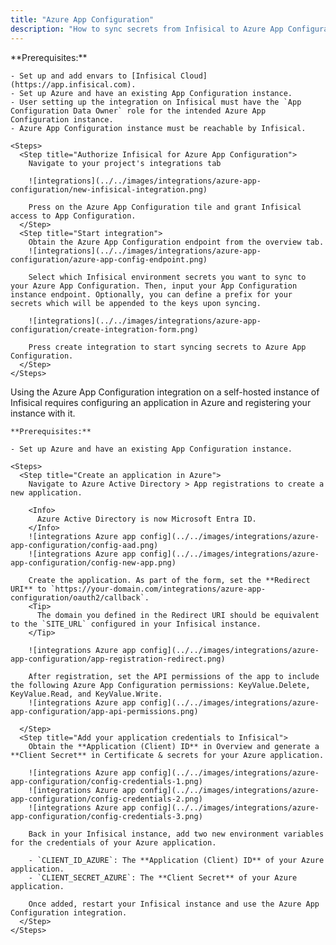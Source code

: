 ```yaml
---
title: "Azure App Configuration"
description: "How to sync secrets from Infisical to Azure App Configuration"
---
```


<Tabs>
  <Tab title="Usage">
    **Prerequisites:**

    - Set up and add envars to [Infisical Cloud](https://app.infisical.com).
    - Set up Azure and have an existing App Configuration instance.
    - User setting up the integration on Infisical must have the `App Configuration Data Owner` role for the intended Azure App Configuration instance.
    - Azure App Configuration instance must be reachable by Infisical.

    <Steps>
      <Step title="Authorize Infisical for Azure App Configuration">
        Navigate to your project's integrations tab

        ![integrations](../../images/integrations/azure-app-configuration/new-infisical-integration.png)

        Press on the Azure App Configuration tile and grant Infisical access to App Configuration.
      </Step>
      <Step title="Start integration">
        Obtain the Azure App Configuration endpoint from the overview tab.
        ![integrations](../../images/integrations/azure-app-configuration/azure-app-config-endpoint.png)

        Select which Infisical environment secrets you want to sync to your Azure App Configuration. Then, input your App Configuration instance endpoint. Optionally, you can define a prefix for your secrets which will be appended to the keys upon syncing.

        ![integrations](../../images/integrations/azure-app-configuration/create-integration-form.png)

        Press create integration to start syncing secrets to Azure App Configuration.
      </Step>
    </Steps>

  </Tab>
  <Tab title="Self-Hosted Setup">
    Using the Azure App Configuration integration on a self-hosted instance of Infisical requires configuring an application in Azure
    and registering your instance with it.

    **Prerequisites:**

    - Set up Azure and have an existing App Configuration instance.

    <Steps>
      <Step title="Create an application in Azure">
        Navigate to Azure Active Directory > App registrations to create a new application.

        <Info>
          Azure Active Directory is now Microsoft Entra ID.
        </Info>
        ![integrations Azure app config](../../images/integrations/azure-app-configuration/config-aad.png)
        ![integrations Azure app config](../../images/integrations/azure-app-configuration/config-new-app.png)

        Create the application. As part of the form, set the **Redirect URI** to `https://your-domain.com/integrations/azure-app-configuration/oauth2/callback`.
        <Tip>
          The domain you defined in the Redirect URI should be equivalent to the `SITE_URL` configured in your Infisical instance.
        </Tip>

        ![integrations Azure app config](../../images/integrations/azure-app-configuration/app-registration-redirect.png)

        After registration, set the API permissions of the app to include the following Azure App Configuration permissions: KeyValue.Delete, KeyValue.Read, and KeyValue.Write.
        ![integrations Azure app config](../../images/integrations/azure-app-configuration/app-api-permissions.png)

      </Step>
      <Step title="Add your application credentials to Infisical">
        Obtain the **Application (Client) ID** in Overview and generate a **Client Secret** in Certificate & secrets for your Azure application.

        ![integrations Azure app config](../../images/integrations/azure-app-configuration/config-credentials-1.png)
        ![integrations Azure app config](../../images/integrations/azure-app-configuration/config-credentials-2.png)
        ![integrations Azure app config](../../images/integrations/azure-app-configuration/config-credentials-3.png)

        Back in your Infisical instance, add two new environment variables for the credentials of your Azure application.

        - `CLIENT_ID_AZURE`: The **Application (Client) ID** of your Azure application.
        - `CLIENT_SECRET_AZURE`: The **Client Secret** of your Azure application.

        Once added, restart your Infisical instance and use the Azure App Configuration integration.
      </Step>
    </Steps>

  </Tab>
</Tabs>
